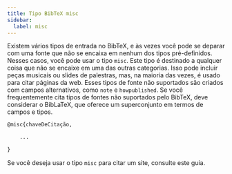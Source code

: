 ```yaml
---
title: Tipo BibTeX misc
sidebar:
  label: misc
---
```



Existem vários tipos de entrada no BibTeX, e às vezes você pode se deparar com uma fonte que não se encaixa em nenhum dos tipos pré-definidos. Nesses casos, você pode usar o tipo `misc`. Este tipo é destinado a qualquer coisa que não se encaixe em uma das outras categorias. Isso pode incluir peças musicais ou slides de palestras, mas, na maioria das vezes, é usado para citar páginas da web. Esses tipos de fonte não suportados são criados com campos alternativos, como `note` e `howpublished`. Se você frequentemente cita tipos de fontes não suportados pelo BibTeX, deve considerar o BibLaTeX, que oferece um superconjunto em termos de campos e tipos.

<CiteDrive/>

```latex
@misc{chaveDeCitação,

	...

}
```

Se você deseja usar o tipo `misc` para citar um site, consulte este guia.
